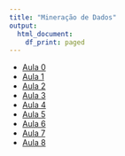 ```yaml
---
title: "Mineração de Dados"
output:   
  html_document: 
    df_print: paged
---
```


* [Aula 0](content/slides01/index.html)
* [Aula 1](content/Aula01.html)  
* [Aula 2](content/Aula02.html)  
* [Aula 3](content/slides02/index.html)
* [Aula 4](content/Aula07.1.html)
* [Aula 5](content/Aula07.2.html)
* [Aula 6](content/Aula07.3.html)
* [Aula 7](content/Aula07.4.html)
* [Aula 8](content/Aula08.html)
